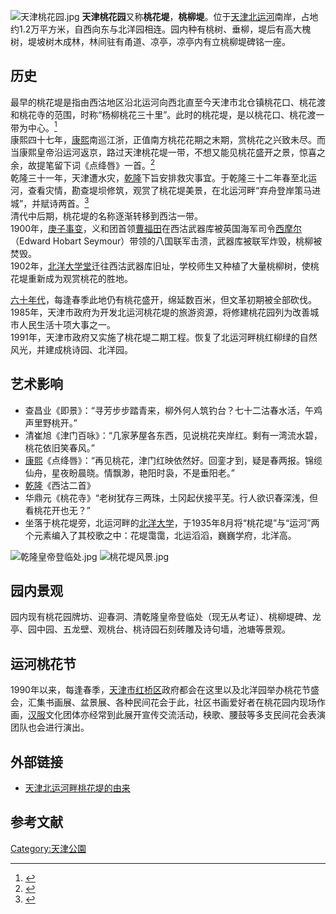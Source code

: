 [[File:天津桃花园.jpg|thumb]]
'''天津桃花园'''又称'''桃花堤'''，'''桃柳堤'''。位于[[天津|天津]][[北运河|北运河]]南岸，占地约1.2万平方米，自西向东与北洋园相连。园内种有桃树、垂柳，堤后有高大槐树，堤坡树木成林，林间驻有甬道、凉亭，凉亭内有立桃柳堤碑铭一座。

== 历史 ==
最早的桃花堤是指由西沽地区沿北运河向西北直至今天津市北仓镇桃花口、桃花渡和桃花寺的范围，时称“杨柳桃花三十里”。此时的桃花堤，是以桃花口、桃花渡一带为中心。<ref>{{cite book|author= |coauthors= |title=桃花寺村简介 |year= |publisher=北辰档案局 |location= |isbn= }}</ref><br />

康熙四十七年，[[康熙帝|康熙]]南巡江浙，正值南方桃花花期之末期，赏桃花之兴致未尽。而当康熙皇帝沿运河返京，路过天津桃花堤一带，不想又能见桃花盛开之景，惊喜之余，故提笔留下词《点绛唇》一首。<ref>{{cite book|author= |coauthors= |title=天津县志 |year=乾隆 |publisher= |location= |isbn= }}
</ref><br />
乾隆三十一年，天津遭水灾，[[乾隆帝|乾隆]]下旨安排救灾事宜。于乾隆三十二年春至北运河，查看灾情，勘查堤坝修筑，观赏了桃花堤美景，在北运河畔“弃舟登岸策马进城”，并赋诗两首。<ref>{{cite book|author= |coauthors= |title=续天津县志 |year=乾隆 |publisher= |location= |isbn= }}
</ref><br />
清代中后期，桃花堤的名称逐渐转移到西沽一带。<br /> 
1900年，[[庚子事变|庚子事变]]，义和团首领[[曹福田|曹福田]]在西沽武器库被英国海军司令[[西摩尔|西摩尔]]（Edward Hobart Seymour）带领的八国联军击溃，武器库被联军炸毁，桃柳被焚毁。<br />

1902年，[[北洋大学堂|北洋大学堂]]迁往西沽武器库旧址，学校师生又种植了大量桃柳树，使桃花堤重新成为观赏桃花的胜地。<!-- 《天津志略》记载：“天津西沽北洋大学长堤，遍植桃花。每当春晴晓日，往游者有林荫道应接不暇之势。” <br />
<ref>{{cite book|author= |coauthors= |title=天津志略 |year=民国二十年 |publisher= |location= |isbn= }}（没有找到这一句）-->

[[六十年代|六十年代]]，每逢春季此地仍有桃花盛开，绵延数百米，但文革初期被全部砍伐。<br />

1985年，天津市政府为开发北运河桃花堤的旅游资源，将修建桃花园列为改善城市人民生活十项大事之一。<br />

1991年，天津市政府又实施了桃花堤二期工程。恢复了北运河畔桃红柳绿的自然风光，并建成桃诗园、北洋园。

== 艺术影响 ==
*查昌业《即景》：“寻芳步步踏青来，柳外何人筑钓台？七十二沽春水活，午鸡声里野桃开。”
*清崔旭《津门百咏》：“几家茅屋各东西，见说桃花夹岸红。剩有一湾流水碧，桃花依旧笑春风。”
*[[康熙|康熙]]《点绛唇》：“再见桃花，津门红映依然好。回銮才到，疑是春两报。锦缆仙舟，星夜盼晨晓。情飘渺，艳阳时袅，不是垂阳老。” 
*[[乾隆|乾隆]]《西沽二首》
*华鼎元《桃花寺》“老树犹存三两珠，土冈起伏接平芜。行人欲识春深浅，但看桃花开也无？”
*坐落于桃花堤旁，北运河畔的[[天津大学|北洋大学]]，于1935年8月将“桃花堤”与“运河”两个元素编入了其校歌之中：花堤霭霭，北运滔滔，巍巍学府，北洋高。
[[File:乾隆皇帝登临处.jpg|thumb]]
[[File:桃花堤风景.jpg|thumb]]

== 园内景观 ==
园内现有桃花园牌坊、迎春洞、清乾隆皇帝登临处（现无从考证）、桃柳堤碑、龙亭、园中园、五龙壁、观桃台、桃诗园石刻砖雕及诗句墙，池塘等景观。
== 运河桃花节 ==
1990年以来，每逢春季，[[天津市|天津市]][[红桥区|红桥区]]政府都会在这里以及北洋园举办桃花节盛会，汇集书画展、盆景展、各种民间花会于此，社区书画爱好者在桃花园内现场作画，[[汉服|汉服]]文化团体亦经常到此展开宣传交流活动，秧歌、腰鼓等多支民间花会表演团队也会进行演出。

==外部链接==
* [https://web.archive.org/web/20121228164508/http://travel.enorth.com.cn/system/2005/03/31/000995328.shtml 天津北运河畔桃花堤的由来]

==参考文献==
{{reflist}} 

{{天津公园}}
[[Category:天津公園|Category:天津公園]]